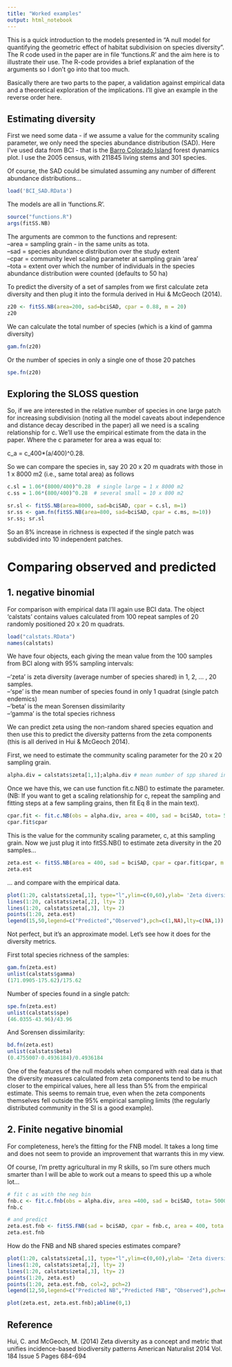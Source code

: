 ```yaml
---
title: "Worked examples"
output: html_notebook
---
```

This is a quick introduction to the models presented in "A null model for quantifying the geometric effect of habitat subdivision on species diversity". The R code used in the paper are in file 'functions.R' and the aim here is to illustrate their use. The R-code provides a brief explanation of the arguments so I don't go into that too much. 

Basically there are two parts to the paper, a validation against empirical data and a theoretical exploration of the implications. I'll give an example in the reverse order here.

## Estimating diversity
First we need some data - if we assume a value for the community scaling parameter, we only need the species abundance distribution (SAD). Here I've used data from BCI - that is the [Barro Colorado Island](https://repository.si.edu/handle/10088/20925) forest dynamics plot. I use the 2005 census, with 211845 living stems and 301 species. 

Of course, the SAD could be simulated assuming any number of different abundance distributions...

```r
load('BCI_SAD.RData')
```

The models are all in 'functions.R'.

```r
source("functions.R")
args(fitSS.NB)
```
The arguments are common to the functions and represent:  
--area = sampling grain - in the same units as tota.  
--sad = species abundance distribution over the study extent  
--cpar = community level scaling parameter at sampling grain 'area'   
--tota = extent over which the number of individuals in the species abundance distribution were counted (defaults to 50 ha)  

To predict the diversity of a set of samples from we first calculate zeta diversity and then plug it into the formula derived in Hui & McGeoch (2014). 

```r
z20 <- fitSS.NB(area=200, sad=bciSAD, cpar = 0.88, m = 20)
z20
```

We can calculate the total number of species (which is a kind of gamma diversity)
```r
gam.fn(z20)
```
Or the number of species in only a single one of those 20 patches

```r
spe.fn(z20)
```

## Exploring the SLOSS question
So, if we are interested in the relative number of species in one large patch for increasing subdivision (noting all the model caveats about independence and distance decay described in the paper) all we need is a scaling relationship for c. We'll use the empirical estimate from the data in the paper. Where the c parameter for area a was equal to:

c_a = c_400*(a/400)^0.28. 

So we can compare the species in, say 20 20 x 20 m quadrats with those in 1 x 8000 m2 (i.e., same total area) as follows

```r
c.sl = 1.06*(8000/400)^0.28  # single large = 1 x 8000 m2
c.ss = 1.06*(800/400)^0.28  # several small = 10 x 800 m2

sr.sl <- fitSS.NB(area=8000, sad=bciSAD, cpar = c.sl, m=1)
sr.ss <- gam.fn(fitSS.NB(area=800, sad=bciSAD, cpar = c.ms, m=10))
sr.ss; sr.sl
```
So an 8% increase in richness is expected if the single patch was subdivided into 10 independent patches. 

# Comparing observed and predicted
## 1. negative binomial
For comparison with empirical data I'll again use BCI data. The object 'calstats' contains values calculated from 100 repeat samples of 20 randomly positioned 20 x 20 m quadrats. 

```r
load("calstats.RData")
names(calstats)
```

We have four objects, each giving the mean value from the 100 samples from BCI along with 95% sampling intervals:  

--'zeta' is zeta diversity (average number of species shared) in 1, 2, ... , 20 samples.  
--'spe' is the mean number of species found in only 1 quadrat (single patch endemics)  
--'beta' is the mean Sorensen dissimilarity  
--'gamma' is the total species richness

We can predict zeta using the non-random shared species equation and then use this to predict the diversity patterns from the zeta components (this is all derived in Hui & McGeoch 2014).

First, we need to estimate the community scaling parameter for the 20 x 20 sampling grain.

```r
alpha.div = calstats$zeta[1,1];alpha.div # mean number of spp shared in 1 sample = alpha diversity
```
Once we have this, we can use function fit.c.NB() to estimate the parameter. (NB: If you want to get a scaling relationship for c, repeat the sampling and fitting steps at a few sampling grains, then fit Eq 8 in the main text).

```r
cpar.fit <- fit.c.NB(obs = alpha.div, area = 400, sad = bciSAD, tota= 500000, low=0, upp=100)
cpar.fit$cpar
```
This is the value for the community scaling parameter, c, at this sampling grain. Now we just plug it into fitSS.NB() to estimate zeta diversity in the 20 samples... 

```r
zeta.est <- fitSS.NB(area = 400, sad = bciSAD, cpar = cpar.fit$cpar, m = 20, tota = 500000)
zeta.est


```

... and compare with the empirical data.
```r
plot(1:20, calstats$zeta[,1], type="l",ylim=c(0,60),ylab= 'Zeta diversity', xlab="Order of zeta")
lines(1:20, calstats$zeta[,2], lty= 2)
lines(1:20, calstats$zeta[,3], lty= 2)
points(1:20, zeta.est)
legend(15,50,legend=c("Predicted","Observed"),pch=c(1,NA),lty=c(NA,1))
```

Not perfect, but it's an approximate model. Let's see how it does for the diversity metrics.

First total species richness of the samples:

```r
gam.fn(zeta.est)
unlist(calstats$gamma)
(171.0905-175.62)/175.62
```

Number of species found in a single patch:

```r
spe.fn(zeta.est)
unlist(calstats$spe)
(46.0355-43.96)/43.96
```

And Sorensen dissimilarity: 
```r
bd.fn(zeta.est)
unlist(calstats$beta)
(0.4755007-0.4936184)/0.4936184 
```
One of the features of the null models when compared with real data is that the diversity measures calculated from zeta components tend to be much closer to the empirical values, here all less than 5% from the empirical estimate. This seems to remain true, even when the zeta components themselves fell outside the 95% empirical sampling limits (the regularly distributed community in the SI is a good example).

## 2. Finite negative binomial
For completeness, here's the fitting for the FNB model. It takes a long time and does not seem to provide an improvement that warrants this in my view. 

Of course, I'm pretty agricultural in my R skills, so I'm sure others much smarter than I will be able to work out a means to speed this up a whole lot...

```r
# fit c as with the neg bin
fnb.c <- fit.c.fnb(obs = alpha.div, area =400, sad = bciSAD, tota= 500000, low=0, upp=10)$cpar
fnb.c

# and predict
zeta.est.fnb <- fitSS.FNB(sad = bciSAD, cpar = fnb.c, area = 400, tota = 500000, m = 20)
zeta.est.fnb
```

How do the FNB and NB shared species estimates compare?

```r
plot(1:20, calstats$zeta[,1], type="l",ylim=c(0,60),ylab= 'Zeta diversity', xlab="Order of zeta")
lines(1:20, calstats$zeta[,2], lty= 2)
lines(1:20, calstats$zeta[,3], lty= 2)
points(1:20, zeta.est)
points(1:20, zeta.est.fnb, col=2, pch=2)
legend(12,50,legend=c("Predicted NB","Predicted FNB", "Observed"),pch=c(1,2, NA),lty=c(NA,NA, 1), col=c(1,2,1))
```


```r
plot(zeta.est, zeta.est.fnb);abline(0,1)
```

## Reference
Hui, C. and McGeoch, M. (2014) Zeta diversity as a concept and metric that unifies incidence-based biodiversity patterns American Naturalist 2014 Vol. 184 Issue 5 Pages 684-694